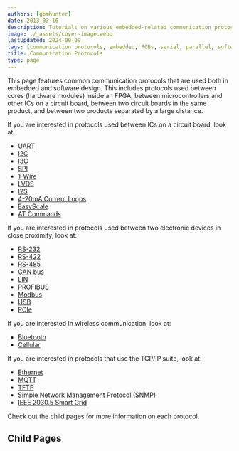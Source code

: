 ```yaml
---
authors: [gbmhunter]
date: 2013-03-16
description: Tutorials on various embedded-related communication protocols, including UART, SPI, I2C, USB, RS-485, CAN bus, 1-Wire, Ethernet, LIN, ModBus, PCI/PCIe and more.
image: ./_assets/cover-image.webp
lastUpdated: 2024-09-09
tags: [communication protocols, embedded, PCBs, serial, parallel, software, networking]
title: Communication Protocols
type: page
---
```


This page features common communication protocols that are used both in embedded and software design. This includes protocols used between cores (hardware modules) inside an FPGA, between microcontrollers and other ICs on a circuit board, between two circuit boards in the same product, and between two products separated by a large distance.

If you are interested in protocols used between ICs on a circuit board, look at:

* [UART](/electronics/communication-protocols/uart-communication-protocol/)
* [I2C](/electronics/communication-protocols/i2c-communication-protocol/)
* [I3C](/electronics/communication-protocols/i3c-communication-protocol/)
* [SPI](/electronics/communication-protocols/spi-communication-protocol/)
* [1-Wire](/electronics/communication-protocols/1-wire-protocol/)
* [LVDS](/electronics/communication-protocols/lvds-low-voltage-differential-signalling/)
* [I2S](/electronics/communication-protocols/i2s-communication-protocol/)
* [4-20mA Current Loops](/electronics/communication-protocols/4-20ma-current-loops/)
* [EasyScale](/electronics/communication-protocols/easyscale-protocol/)
* [AT Commands](/electronics/communication-protocols/at-commands/)

If you are interested in protocols used between two electronic devices in close proximity, look at:

* [RS-232](/electronics/communication-protocols/rs-232-protocol/)
* [RS-422](/electronics/communication-protocols/rs-422-protocol/)
* [RS-485](/electronics/communication-protocols/rs-485-protocol/)
* [CAN bus](/electronics/communication-protocols/can-protocol/)
* [LIN](/electronics/communication-protocols/lin-protocol/)
* [PROFIBUS](/electronics/communication-protocols/profibus-protocol/)
* [Modbus](/electronics/communication-protocols/modbus-protocol/)
* [USB](/electronics/communication-protocols/usb-protocol/)
* [PCIe](/electronics/communication-protocols/pci-express-pcie/)

If you are interested in wireless communication, look at:

* [Bluetooth](/electronics/communication-protocols/bluetooth/)
* [Cellular](/electronics/communication-protocols/cellular/)

If you are interested in protocols that use the TCP/IP suite, look at:

* [Ethernet](/electronics/communication-protocols/ethernet-protocol/)
* [MQTT](/electronics/communication-protocols/mqtt-protocol/)
* [TFTP](/electronics/communication-protocols/trivial-file-transfer-protocol-tftp/)
* [Simple Network Management Protocol (SNMP)](/electronics/communication-protocols/simple-network-management-protocol-snmp/)
* [IEEE 2030.5 Smart Grid](/electronics/communication-protocols/ieee-2030-5-smart-grid/)

Check out the child pages for more information on each protocol.

## Child Pages

<ChildPages />
